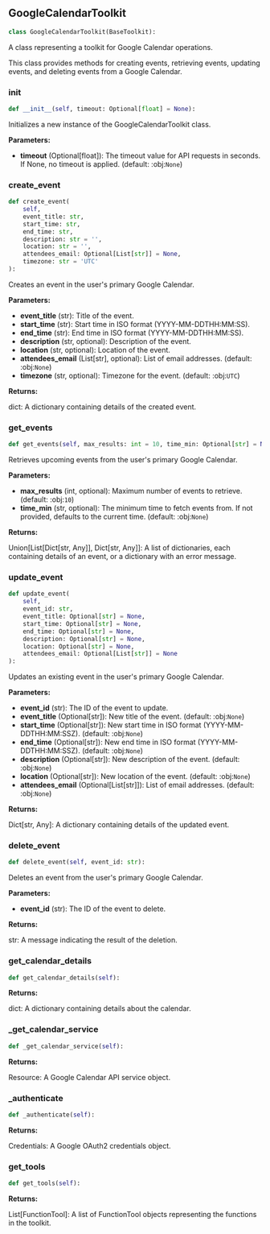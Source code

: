 <a id="camel.toolkits.google_calendar_toolkit"></a>

<a id="camel.toolkits.google_calendar_toolkit.GoogleCalendarToolkit"></a>

## GoogleCalendarToolkit

```python
class GoogleCalendarToolkit(BaseToolkit):
```

A class representing a toolkit for Google Calendar operations.

This class provides methods for creating events, retrieving events,
updating events, and deleting events from a Google Calendar.

<a id="camel.toolkits.google_calendar_toolkit.GoogleCalendarToolkit.__init__"></a>

### __init__

```python
def __init__(self, timeout: Optional[float] = None):
```

Initializes a new instance of the GoogleCalendarToolkit class.

**Parameters:**

- **timeout** (Optional[float]): The timeout value for API requests in seconds. If None, no timeout is applied. (default: :obj:`None`)

<a id="camel.toolkits.google_calendar_toolkit.GoogleCalendarToolkit.create_event"></a>

### create_event

```python
def create_event(
    self,
    event_title: str,
    start_time: str,
    end_time: str,
    description: str = '',
    location: str = '',
    attendees_email: Optional[List[str]] = None,
    timezone: str = 'UTC'
):
```

Creates an event in the user's primary Google Calendar.

**Parameters:**

- **event_title** (str): Title of the event.
- **start_time** (str): Start time in ISO format (YYYY-MM-DDTHH:MM:SS).
- **end_time** (str): End time in ISO format (YYYY-MM-DDTHH:MM:SS).
- **description** (str, optional): Description of the event.
- **location** (str, optional): Location of the event.
- **attendees_email** (List[str], optional): List of email addresses. (default: :obj:`None`)
- **timezone** (str, optional): Timezone for the event. (default: :obj:`UTC`)

**Returns:**

  dict: A dictionary containing details of the created event.

<a id="camel.toolkits.google_calendar_toolkit.GoogleCalendarToolkit.get_events"></a>

### get_events

```python
def get_events(self, max_results: int = 10, time_min: Optional[str] = None):
```

Retrieves upcoming events from the user's primary Google Calendar.

**Parameters:**

- **max_results** (int, optional): Maximum number of events to retrieve. (default: :obj:`10`)
- **time_min** (str, optional): The minimum time to fetch events from. If not provided, defaults to the current time. (default: :obj:`None`)

**Returns:**

  Union[List[Dict[str, Any]], Dict[str, Any]]: A list of
dictionaries, each containing details of an event, or a
dictionary with an error message.

<a id="camel.toolkits.google_calendar_toolkit.GoogleCalendarToolkit.update_event"></a>

### update_event

```python
def update_event(
    self,
    event_id: str,
    event_title: Optional[str] = None,
    start_time: Optional[str] = None,
    end_time: Optional[str] = None,
    description: Optional[str] = None,
    location: Optional[str] = None,
    attendees_email: Optional[List[str]] = None
):
```

Updates an existing event in the user's primary Google Calendar.

**Parameters:**

- **event_id** (str): The ID of the event to update.
- **event_title** (Optional[str]): New title of the event. (default: :obj:`None`)
- **start_time** (Optional[str]): New start time in ISO format (YYYY-MM-DDTHH:MM:SSZ). (default: :obj:`None`)
- **end_time** (Optional[str]): New end time in ISO format (YYYY-MM-DDTHH:MM:SSZ). (default: :obj:`None`)
- **description** (Optional[str]): New description of the event. (default: :obj:`None`)
- **location** (Optional[str]): New location of the event. (default: :obj:`None`)
- **attendees_email** (Optional[List[str]]): List of email addresses. (default: :obj:`None`)

**Returns:**

  Dict[str, Any]: A dictionary containing details of the updated
event.

<a id="camel.toolkits.google_calendar_toolkit.GoogleCalendarToolkit.delete_event"></a>

### delete_event

```python
def delete_event(self, event_id: str):
```

Deletes an event from the user's primary Google Calendar.

**Parameters:**

- **event_id** (str): The ID of the event to delete.

**Returns:**

  str: A message indicating the result of the deletion.

<a id="camel.toolkits.google_calendar_toolkit.GoogleCalendarToolkit.get_calendar_details"></a>

### get_calendar_details

```python
def get_calendar_details(self):
```

**Returns:**

  dict: A dictionary containing details about the calendar.

<a id="camel.toolkits.google_calendar_toolkit.GoogleCalendarToolkit._get_calendar_service"></a>

### _get_calendar_service

```python
def _get_calendar_service(self):
```

**Returns:**

  Resource: A Google Calendar API service object.

<a id="camel.toolkits.google_calendar_toolkit.GoogleCalendarToolkit._authenticate"></a>

### _authenticate

```python
def _authenticate(self):
```

**Returns:**

  Credentials: A Google OAuth2 credentials object.

<a id="camel.toolkits.google_calendar_toolkit.GoogleCalendarToolkit.get_tools"></a>

### get_tools

```python
def get_tools(self):
```

**Returns:**

  List[FunctionTool]: A list of FunctionTool objects
representing the functions in the toolkit.
